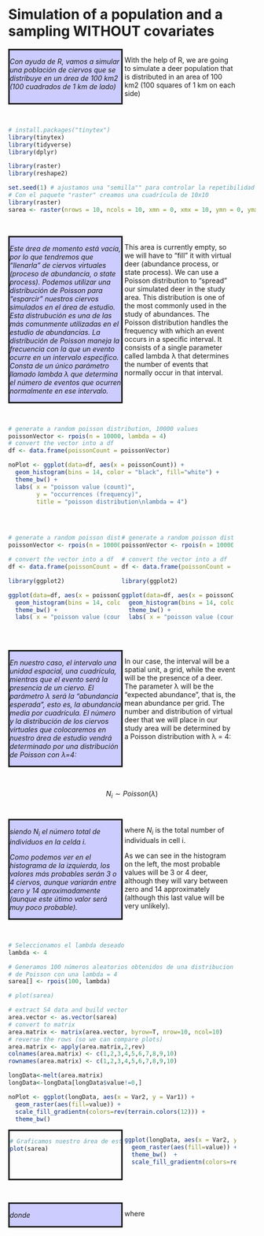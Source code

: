 

# Simulation of a population and a sampling WITHOUT covariates {#simWithout}


:::: {style="display: flex;"}

::: {.col data-latex="{0.45\textwidth}" style="font-style: italic; background-color: #ccccff; border-style:solid; width:45%"}

Con ayuda de R, vamos a simular una población de ciervos que se distribuye en un área de 100 km2 (100 cuadrados de 1 km de lado)

:::

::: {.col data-latex="{0.05\textwidth}"}
\ 
<!-- an empty Div (with a white space), serving as
a column separator -->
:::

::: {.col data-latex="{0.45\textwidth}" style="width:45%"}

With the help of R, we are going to simulate a deer population that is distributed in an area of 100 km2 (100 squares of 1 km on each side)

:::
::::

<br />

```r

# install.packages("tinytex")
library(tinytex)
library(tidyverse)
library(dplyr)

library(raster)
library(reshape2)

```


```r
set.seed(1) # ajustamos una "semilla"" para controlar la repetibilidad 
# Con el paquete "raster" creamos una cuadrícula de 10x10
library(raster)
sarea <- raster(nrows = 10, ncols = 10, xmn = 0, xmx = 10, ymn = 0, ymx = 10)


```


<br />

:::: {style="display: flex;"}

::: {.col data-latex="{0.45\textwidth}" style="font-style: italic; background-color: #ccccff; border-style:solid; width:45%"}

Este área de momento está vacía, por lo que tendremos que “llenarla” de ciervos virtuales (proceso de abundancia, o state process). Podemos utilizar una distribución de Poisson para “esparcir” nuestros ciervos simulados en el área de estudio. Esta distrubución es una de las más comunmente utilizadas en el estudio de abundancias. La distribución de Poisson maneja la frecuencia con la que un evento ocurre en un intervalo específico. Consta de un único parámetro llamado lambda λ que determina el número de eventos que ocurren normalmente en ese intervalo. 

:::

::: {.col data-latex="{0.05\textwidth}"}
\ 
<!-- an empty Div (with a white space), serving as
a column separator -->
:::

::: {.col data-latex="{0.45\textwidth}" style="width:45%"}

This area is currently empty, so we will have to "fill" it with virtual deer (abundance process, or state process). We can use a Poisson distribution to “spread” our simulated deer in the study area. This distribution is one of the most commonly used in the study of abundances. The Poisson distribution handles the frequency with which an event occurs in a specific interval. It consists of a single parameter called lambda λ that determines the number of events that normally occur in that interval. 

:::
::::

<br />

```r

# generate a random poisson distribution, 10000 values
poissonVector <- rpois(n = 10000, lambda = 4)
# convert the vector into a df
df <- data.frame(poissonCount = poissonVector)

noPlot <- ggplot(data=df, aes(x = poissonCount)) +
  geom_histogram(bins = 14, color = "black", fill="white") +
  theme_bw() +
  labs(	x = "poisson value (count)", 
        y = "occurrences (frequency)", 
        title = "poisson distribution\nlambda = 4")

```
 
<br />

:::: {style="display: flex;"}

::: {.col data-latex="{0.45\textwidth}" style="width:45%"}


```r

# generate a random poisson distribution, 10000 values
poissonVector <- rpois(n = 10000, lambda = 4)

# convert the vector into a df
df <- data.frame(poissonCount = poissonVector)

library(ggplot2)

ggplot(data=df, aes(x = poissonCount)) +
  geom_histogram(bins = 14, color = "black", fill="white") +
  theme_bw() +
  labs(	x = "poisson value (count)", y = "occurrences (frequency)", title = "poisson distribution\nlambda = 4")

```
 

:::

::: {.col data-latex="{0.05\textwidth}"}
\ 
<!-- an empty Div (with a white space), serving as
a column separator -->
:::

::: {.col data-latex="{0.45\textwidth}" style="width:45%"}


```r

# generate a random poisson distribution, 10000 values
poissonVector <- rpois(n = 10000, lambda = 8)

# convert the vector into a df
df <- data.frame(poissonCount = poissonVector)

library(ggplot2)

ggplot(data=df, aes(x = poissonCount)) +
  geom_histogram(bins = 14, color = "black", fill="white") +
  theme_bw() +
  labs(	x = "poisson value (count)", y = "occurrences (frequency)", title = "poisson distribution\nlambda = 8")

```
  

:::
::::

<br />

:::: {style="display: flex;"}

::: {.col data-latex="{0.45\textwidth}" style="font-style: italic; background-color: #ccccff; border-style:solid; width:45%"}

En nuestro caso, el intervalo una unidad espacial, una cuadrícula, mientras que el evento será la presencia de un ciervo. El parámetro λ será la “abundancia esperada”, esto es, la abundancia media por cuadrícula. El número y la distribución de los ciervos virtuales que colocaremos en nuestro área de estudio vendrá determinado por una distribución de Poisson con λ=4: 

:::

::: {.col data-latex="{0.05\textwidth}"}
\ 
<!-- an empty Div (with a white space), serving as
a column separator -->
:::

::: {.col data-latex="{0.45\textwidth}" style="width:45%"}

In our case, the interval will be a spatial unit, a grid, while the event will be the presence of a deer. The parameter λ will be the “expected abundance”, that is, the mean abundance per grid. The number and distribution of virtual deer that we will place in our study area will be determined by a Poisson distribution with λ = 4: 

:::
::::

<br />

$$ N_{i} \sim Poisson(λ) $$
<br />

:::: {style="display: flex;"}

::: {.col data-latex="{0.45\textwidth}" style="font-style: italic; background-color: #ccccff; border-style:solid; width:45%"}

siendo $N_{i}$ el número total de individuos en la celda i.

Como podemos ver en el histograma de la izquierda, los valores más probables serán 3 o 4 ciervos, aunque variarán entre cero y 14 aproximadamente (aunque este útimo valor será muy poco probable). 

:::

::: {.col data-latex="{0.05\textwidth}"}
\ 
<!-- an empty Div (with a white space), serving as
a column separator -->
:::

::: {.col data-latex="{0.45\textwidth}" style="width:45%"}

where $N_{i}$ is the total number of individuals in cell i.

As we can see in the histogram on the left, the most probable values will be 3 or 4 deer, although they will vary between zero and 14 approximately (although this last value will be very unlikely). 

:::
::::

<br />



```r

# Seleccionamos el lambda deseado
lambda <- 4

# Generamos 100 números aleatorios obtenidos de una distribucion
# de Poisson con una lambda = 4
sarea[] <- rpois(100, lambda)  

# plot(sarea)
```

  

```r


# extract S4 data and build vector
area.vector <- as.vector(sarea)
# convert to matrix
area.matrix <- matrix(area.vector, byrow=T, nrow=10, ncol=10)
# reverse the rows (so we can compare plots)
area.matrix <- apply(area.matrix,2,rev)
colnames(area.matrix) <- c(1,2,3,4,5,6,7,8,9,10)
rownames(area.matrix) <- c(1,2,3,4,5,6,7,8,9,10)

longData<-melt(area.matrix)
longData<-longData[longData$value!=0,]

noPlot <- ggplot(longData, aes(x = Var2, y = Var1)) + 
  geom_raster(aes(fill=value)) + 
  scale_fill_gradientn(colors=rev(terrain.colors(12))) +
  theme_bw() 
```


:::: {style="display: flex;"}

::: {.col data-latex="{0.45\textwidth}" style="border-style:solid; width:45%"}


```r

# Graficamos nuestro área de estudio
plot(sarea)


``` 

:::

::: {.col data-latex="{0.05\textwidth}"}
\ 
<!-- an empty Div (with a white space), serving as
a column separator -->
:::

::: {.col data-latex="{0.45\textwidth}" style="width:45%"}


```r

ggplot(longData, aes(x = Var2, y = Var1)) + 
  geom_raster(aes(fill=value)) + 
  theme_bw()  +
  scale_fill_gradientn(colors=rev(terrain.colors(12))) 
   

```
 

:::
::::

<br />


:::: {style="display: flex;"}

::: {.col data-latex="{0.45\textwidth}" style="font-style: italic; background-color: #ccccff; border-style:solid; width:45%"}

donde 

:::

::: {.col data-latex="{0.05\textwidth}"}
\ 
<!-- an empty Div (with a white space), serving as
a column separator -->
:::

::: {.col data-latex="{0.45\textwidth}" style="width:45%"}

where 

:::
::::

<br />
